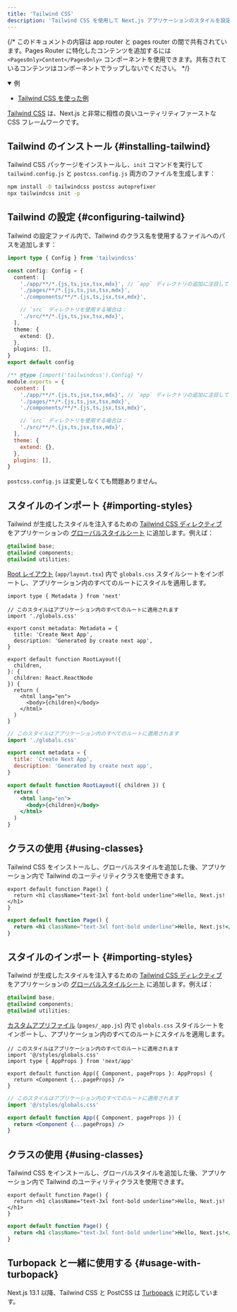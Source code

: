 ```yaml
---
title: 'Tailwind CSS'
description: 'Tailwind CSS を使用して Next.js アプリケーションのスタイルを設定します。'
---
```


{/* このドキュメントの内容は app router と pages router の間で共有されています。Pages Router に特化したコンテンツを追加するには `<PagesOnly>Content</PagesOnly>` コンポーネントを使用できます。共有されているコンテンツはコンポーネントでラップしないでください。 */}

<PagesOnly>

<details open>
  <summary>例</summary>

- [Tailwind CSS を使った例](https://github.com/vercel/next.js/tree/canary/examples/with-tailwindcss)

</details>

</PagesOnly>

[Tailwind CSS](https://tailwindcss.com/) は、Next.js と非常に相性の良いユーティリティファーストな CSS フレームワークです。

## Tailwind のインストール {#installing-tailwind}

Tailwind CSS パッケージをインストールし、`init` コマンドを実行して `tailwind.config.js` と `postcss.config.js` 両方のファイルを生成します：

```bash title="Terminal"
npm install -D tailwindcss postcss autoprefixer
npx tailwindcss init -p
```

## Tailwind の設定 {#configuring-tailwind}

Tailwind の設定ファイル内で、Tailwind のクラス名を使用するファイルへのパスを追加します：

<Tabs>
<TabItem value="ts" label="TypeScript">

```ts title="tailwind.config.ts" switcher
import type { Config } from 'tailwindcss'

const config: Config = {
  content: [
    './app/**/*.{js,ts,jsx,tsx,mdx}', // `app` ディレクトリの追加に注目してください。
    './pages/**/*.{js,ts,jsx,tsx,mdx}',
    './components/**/*.{js,ts,jsx,tsx,mdx}',

    // `src` ディレクトリを使用する場合は：
    './src/**/*.{js,ts,jsx,tsx,mdx}',
  ],
  theme: {
    extend: {},
  },
  plugins: [],
}
export default config
```

</TabItem>
<TabItem value="js" label="JavaScript">

```js title="tailwind.config.js" switcher
/** @type {import('tailwindcss').Config} */
module.exports = {
  content: [
    './app/**/*.{js,ts,jsx,tsx,mdx}', // `app` ディレクトリの追加に注目してください。
    './pages/**/*.{js,ts,jsx,tsx,mdx}',
    './components/**/*.{js,ts,jsx,tsx,mdx}',

    // `src` ディレクトリを使用する場合は：
    './src/**/*.{js,ts,jsx,tsx,mdx}',
  ],
  theme: {
    extend: {},
  },
  plugins: [],
}
```

</TabItem>
</Tabs>

`postcss.config.js` は変更しなくても問題ありません。

<AppOnly>

## スタイルのインポート {#importing-styles}

Tailwind が生成したスタイルを注入するための [Tailwind CSS ディレクティブ](https://tailwindcss.com/docs/functions-and-directives#directives) をアプリケーションの [グローバルスタイルシート](/docs/app/building-your-application/styling/css#global-styles) に追加します。例えば：

```css title="app/globals.css"
@tailwind base;
@tailwind components;
@tailwind utilities;
```

[Root レイアウト](/docs/app/building-your-application/routing/layouts-and-templates#root-layout-required) (`app/layout.tsx`) 内で `globals.css` スタイルシートをインポートし、アプリケーション内のすべてのルートにスタイルを適用します。

<Tabs>
<TabItem value="tsx" label="TypeScript">

```tsx title="app/layout.tsx" switcher
import type { Metadata } from 'next'

// このスタイルはアプリケーション内のすべてのルートに適用されます
import './globals.css'

export const metadata: Metadata = {
  title: 'Create Next App',
  description: 'Generated by create next app',
}

export default function RootLayout({
  children,
}: {
  children: React.ReactNode
}) {
  return (
    <html lang="en">
      <body>{children}</body>
    </html>
  )
}
```

</TabItem>
<TabItem value="jsx" label="JavaScript">

```jsx title="app/layout.js" switcher
// このスタイルはアプリケーション内のすべてのルートに適用されます
import './globals.css'

export const metadata = {
  title: 'Create Next App',
  description: 'Generated by create next app',
}

export default function RootLayout({ children }) {
  return (
    <html lang="en">
      <body>{children}</body>
    </html>
  )
}
```

</TabItem>
</Tabs>

## クラスの使用 {#using-classes}

Tailwind CSS をインストールし、グローバルスタイルを追加した後、アプリケーション内で Tailwind のユーティリティクラスを使用できます。

<Tabs>
<TabItem value="tsx" label="TypeScript">

```tsx title="app/page.tsx" switcher
export default function Page() {
  return <h1 className="text-3xl font-bold underline">Hello, Next.js!</h1>
}
```

</TabItem>
<TabItem value="jsx" label="JavaScript">

```jsx title="app/page.js" switcher
export default function Page() {
  return <h1 className="text-3xl font-bold underline">Hello, Next.js!</h1>
}
```

</TabItem>
</Tabs>

</AppOnly>

<PagesOnly>

## スタイルのインポート {#importing-styles}

Tailwind が生成したスタイルを注入するための [Tailwind CSS ディレクティブ](https://tailwindcss.com/docs/functions-and-directives#directives) をアプリケーションの [グローバルスタイルシート](https://nextjs.org/docs/canary/pages/building-your-application/styling/css-modules#global-styles) に追加します。例えば：

```css title="styles/globals.css"
@tailwind base;
@tailwind components;
@tailwind utilities;
```

[カスタムアプリファイル](https://nextjs.org/docs/canary/pages/building-your-application/routing/custom-app) (`pages/_app.js`) 内で `globals.css` スタイルシートをインポートし、アプリケーション内のすべてのルートにスタイルを適用します。

<Tabs>
<TabItem value="tsx" label="TypeScript">

```tsx title="pages/_app.tsx" switcher
// このスタイルはアプリケーション内のすべてのルートに適用されます
import '@/styles/globals.css'
import type { AppProps } from 'next/app'

export default function App({ Component, pageProps }: AppProps) {
  return <Component {...pageProps} />
}
```

</TabItem>
<TabItem value="jsx" label="JavaScript">

```jsx title="pages/_app.js" switcher
// このスタイルはアプリケーション内のすべてのルートに適用されます
import '@/styles/globals.css'

export default function App({ Component, pageProps }) {
  return <Component {...pageProps} />
}
```

</TabItem>
</Tabs>

## クラスの使用 {#using-classes}

Tailwind CSS をインストールし、グローバルスタイルを追加した後、アプリケーション内で Tailwind のユーティリティクラスを使用できます。

<Tabs>
<TabItem value="tsx" label="TypeScript">

```tsx title="pages/index.tsx" switcher
export default function Page() {
  return <h1 className="text-3xl font-bold underline">Hello, Next.js!</h1>
}
```

</TabItem>
<TabItem value="jsx" label="JavaScript">

```jsx title="pages/index.js" switcher
export default function Page() {
  return <h1 className="text-3xl font-bold underline">Hello, Next.js!</h1>
}
```

</TabItem>
</Tabs>

</PagesOnly>

## Turbopack と一緒に使用する {#usage-with-turbopack}

Next.js 13.1 以降、Tailwind CSS と PostCSS は [Turbopack](https://turbo.build/pack/docs/features/css#tailwind-css) に対応しています。
